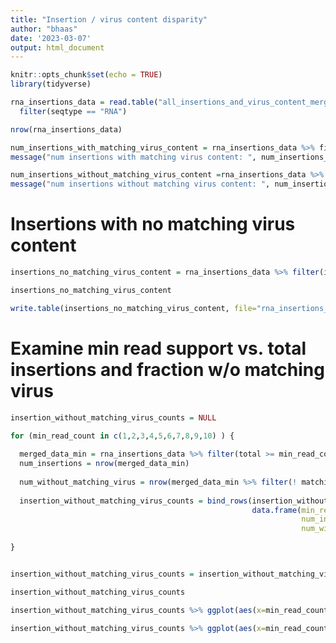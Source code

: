 ```yaml
---
title: "Insertion / virus content disparity"
author: "bhaas"
date: '2023-03-07'
output: html_document
---
```


```r
knitr::opts_chunk$set(echo = TRUE)
library(tidyverse)
```

```r

rna_insertions_data = read.table("all_insertions_and_virus_content_merged.tsv", header=T, sep="\t", stringsAsFactors = F) %>%
  filter(seqtype == "RNA")

nrow(rna_insertions_data)
```


```r
num_insertions_with_matching_virus_content = rna_insertions_data %>% filter %>% select(sample_name, virus, virus_brkend_grp) %>% unique() %>% nrow()
message("num insertions with matching virus content: ", num_insertions_with_matching_virus_content)

num_insertions_without_matching_virus_content =rna_insertions_data %>% filter(is.na(mapped) ) %>% select(sample_name, virus, virus_brkend_grp) %>% unique() %>% nrow()
message("num insertions without matching virus content: ", num_insertions_without_matching_virus_content)

```



# Insertions with no matching virus content

```r

insertions_no_matching_virus_content = rna_insertions_data %>% filter(is.na(mapped)) %>% arrange(desc(total_rpm))

insertions_no_matching_virus_content
```


```r

write.table(insertions_no_matching_virus_content, file="rna_insertions_without_matching_virus_content.tsv", sep="\t", quote=F, row.names=F)

```



# Examine min read support vs. total insertions and fraction w/o matching virus

```r

insertion_without_matching_virus_counts = NULL

for (min_read_count in c(1,2,3,4,5,6,7,8,9,10) ) {
  
  merged_data_min = rna_insertions_data %>% filter(total >= min_read_count)
  num_insertions = nrow(merged_data_min)
  
  num_without_matching_virus = nrow(merged_data_min %>% filter(! matching_virus_content) )
  
  insertion_without_matching_virus_counts = bind_rows(insertion_without_matching_virus_counts, 
                                                      data.frame(min_read_count = min_read_count,
                                                                 num_insertions = num_insertions, 
                                                                 num_without_matching_virus = num_without_matching_virus))
  
}


insertion_without_matching_virus_counts = insertion_without_matching_virus_counts %>% mutate(frac_without_matching_virus = num_without_matching_virus/num_insertions)

insertion_without_matching_virus_counts

```


```r


insertion_without_matching_virus_counts %>% ggplot(aes(x=min_read_count, y=frac_without_matching_virus)) + geom_col()

```
```r

insertion_without_matching_virus_counts %>% ggplot(aes(x=min_read_count, y=num_insertions)) + geom_col()



```





